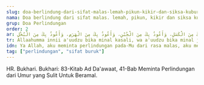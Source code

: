 ```yaml
---
slug: doa-berlindung-dari-sifat-malas-lemah-pikun-kikir-dan-siksa-kubur
nama: Doa berlindung dari sifat malas. lemah, pikun, kikir dan siksa kubur
grup: Doa Perlindungan
order: 2
ar: اَللَّهُمَّ إِنِّى أَعُوذُ بِكَ مِنَ الْكَسَلِ، وَأَعُوذُ بِكَ مِنَ الْجُبْنِ، وَأَعُوذُ بِكَ مِنَ الْهَرَمِ، وَأَعُوذُ بِكَ مِنَ الْبُخْلِ
tr: Allaahumma innii a'uudzu bika minal kasali, wa a'uudzu bika minal jubni, wa a'uudzu bika minal haromi, wa a'uudzu bika minal bukhli.
idn: Ya Allah, aku meminta perlindungan pada-Mu dari rasa malas, aku meminta perlindungan pada-Mu dari lemahnya hati, aku meminta perlindungan pada-Mu dari usia tua (yang sulit untuk beramal) dan aku meminta perlindungan pada-Mu dari sifat kikir (pelit)
tag: ["perlindungan", "sifat buruk"]
---
```


HR. Bukhari. Bukhari: 83-Kitab Ad Da'awaat, 41-Bab Meminta Perlindungan dari Umur yang Sulit Untuk Beramal.
